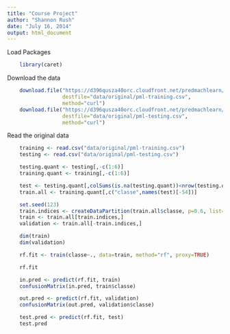 ```yaml
---
title: "Course Project"
author: "Shannon Rush"
date: "July 16, 2014"
output: html_document
---
```

Load Packages
```r
    library(caret)
```
Download the data
```r
    download.file("https://d396qusza40orc.cloudfront.net/predmachlearn/pml-training.csv", 
                  destfile="data/original/pml-training.csv",
                  method="curl")
    download.file("https://d396qusza40orc.cloudfront.net/predmachlearn/pml-testing.csv",
                  destfile="data/original/pml-testing.csv",
                  method="curl")
```
Read the original data
```r
    training <- read.csv("data/original/pml-training.csv")
    testing <- read.csv("data/original/pml-testing.csv")
```
```r
    testing.quant <- testing[,-c(1:6)]
    training.quant <- training[,-c(1:6)]
```
```r
    test <- testing.quant[,colSums(is.na(testing.quant))<nrow(testing.quant)]
    train.all <- training.quant[,c("classe",names(test)[-54])] 
```
```r
    set.seed(123)
    train.indices <- createDataPartition(train.all$classe, p=0.6, list=F)
    train <- train.all[train.indices,]
    validation <- train.all[-train.indices,]
```
```r
    dim(train)
    dim(validation)
```
```r
    rf.fit <- train(classe~., data=train, method="rf", proxy=TRUE)
```
```r
    rf.fit
```
```r
    in.pred <- predict(rf.fit, train)
    confusionMatrix(in.pred, train$classe)
```
```r
    out.pred <- predict(rf.fit, validation)
    confusionMatrix(out.pred, validation$classe)
```
```r
    test.pred <- predict(rf.fit, test)
    test.pred
```


















